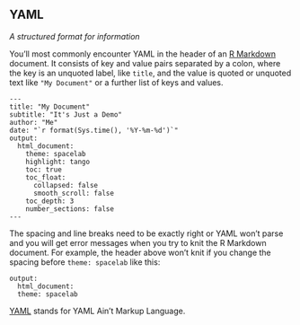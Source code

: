 ## YAML

<dfn>A structured format for information</dfn>

You'll most commonly encounter YAML in the header of an [R Markdown](r.html#r-markdown) document. It consists of key and value pairs separated by a colon, where the key is an unquoted label, like `title`, and the value is quoted or unquoted text like `"My Document"` or a further list of keys and values.

```
---
title: "My Document"
subtitle: "It's Just a Demo"
author: "Me"
date: "`r format(Sys.time(), '%Y-%m-%d')`"
output:
  html_document:
    theme: spacelab
    highlight: tango
    toc: true
    toc_float:
      collapsed: false
      smooth_scroll: false
    toc_depth: 3
    number_sections: false
---
```

The spacing and line breaks need to be exactly right or YAML won't parse and you will get error messages when you try to knit the R Markdown document. For example, the header above won't knit if you change the spacing before `theme: spacelab` like this:

```
output: 
  html_document:
  theme: spacelab
```

[YAML](https://yaml.org/){target="_blank"} stands for YAML Ain't Markup Language. 
